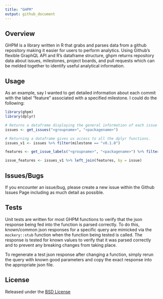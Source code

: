 ```yaml
---
title: "GHPM"
output: github_document
---
```


## Overview

GHPM is a library written in R that grabs and parses data from a github repository making it easier for users to perform analytics. Using Github's flexible GraphQL API and R's dataframe structure, ghpm returns repository data about issues, milestones, project boards, and pull requests which can be melded together to identify useful analytical information.

## Usage

As an example, say I wanted to get detailed information about each commit with the label "feature" associated with a specified milestone. I could do the following:

```r
library(ghpm)
library(dplyr)

# Returns a dataframe displaying the general information of each issue
issues <- get_issues("<groupname>", "<packagename>") 

# Returning a dataframe gives us access to all the dplyr functions.
issues_v1 <- issues %>% filter(milestone == "v0.1.0")

features <- get_issue_labels("<groupname>", "<packagename>") %>% filter(label == "feature")

issue_features <- issues_v1 %>% left_join(features, by = issue)
```

## Issues/Bugs
If you encounter an issue/bug, please create a new issue within the Github Issues Page including as much detail as possible.

## Tests
Unit tests are written for most GHPM functions to verify that the json response being fed into the function is parsed correctly. To do this, known/common json responses for a specific query are mimicked via the `mockery::stub` function when the function being tested is called. The response is tested for known values to verify that it was parsed correctly and to prevent any breaking changes from taking place.

To regenerate a test json response after changing a function, simply rerun the query with known good parameters and copy the exact response into the appropriate json file. 

## License 
Released under the [BSD License](https://ghe.metrumrg.com/tech-experiments/ghpm/blob/master/LICENSE)
